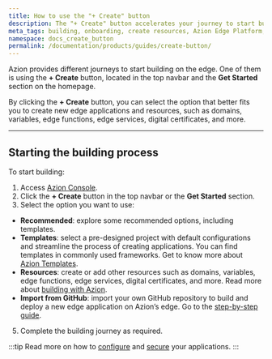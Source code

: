 ```yaml
---
title: How to use the "+ Create" button
description: The "+ Create" button accelerates your journey to start building with Azion.
meta_tags: building, onboarding, create resources, Azion Edge Platform, import from GitHub
namespace: docs_create_button
permalink: /documentation/products/guides/create-button/
---
```


Azion provides different journeys to start building on the edge. One of them is using the **+ Create** button, located in the top navbar and the **Get Started** section on the homepage.

By clicking the **+ Create** button, you can select the option that better fits you to create new edge applications and resources, such as domains, variables, edge functions, edge services, digital certificates, and more.

---

## Starting the building process

To start building:

1. Access [Azion Console](https://console.azion.com/).
2. Click the **+ Create** button in the top navbar or the **Get Started** section.
3. Select the option you want to use:
- **Recommended**: explore some recommended options, including templates. 
- **Templates**: select a pre-designed project with default configurations and streamline the process of creating applications. You can find templates in commonly used frameworks. Get to know more about [Azion Templates](/en/documentation/products/marketplace/templates/).
- **Resources**: create or add other resources such as domains, variables, edge functions, edge services, digital certificates, and more. Read more about [building with Azion](/en/documentation/products/guides/build/overview/).
- **Import from GitHub**: import your own GitHub repository to build and deploy a new edge application on Azion’s edge. Go to the [step-by-step guide](/en/documentation/products/guides/import-an-existing-project-from-github/). 
5. Complete the building journey as required.

:::tip
Read more on how to [configure](/en/documentation/products/guides/build/configure-main-settings/) and [secure](/en/documentation/products/secure/overview/) your applications.
:::
